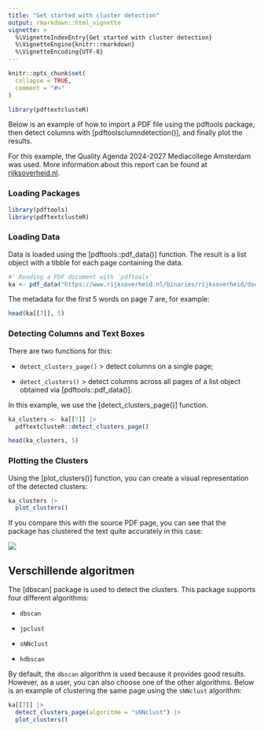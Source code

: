 ```yaml
---
title: "Get started with cluster detection"
output: rmarkdown::html_vignette
vignette: >
  %\VignetteIndexEntry{Get started with cluster detection}
  %\VignetteEngine{knitr::rmarkdown}
  %\VignetteEncoding{UTF-8}
---
```


```r
knitr::opts_chunk$set(
  collapse = TRUE,
  comment = "#>"
)
```

```r
library(pdftextclusteR)
```

Below is an example of how to import a PDF file using the pdftools package, then detect columns with [pdftoolsclumndetection()], and finally plot the results.

For this example, the Quality Agenda 2024-2027 Mediacollege Amsterdam was used. More information about this report can be found at [rijksoverheid.nl](https://www.rijksoverheid.nl/documenten/rapporten/2024/06/10/kwaliteitsagenda-2024-2027-mediacollege-amsterdam).

### Loading Packages

```r
library(pdftools)
library(pdftextclusteR)
```

### Loading Data

Data is loaded using the [pdftools::pdf_data()] function. The result is a list object with a tibble for each page containing the data.

```r
#' Reading a PDF document with `pdftools`
ka <- pdf_data("https://www.rijksoverheid.nl/binaries/rijksoverheid/documenten/rapporten/2024/06/10/kwaliteitsagenda-2024-2027-mediacollege-amsterdam/Kwaliteitsagenda+2024-2027+Mediacollege+Amsterdam.pdf")

```

The metadata for the first 5 words on page 7 are, for example:

```r
head(ka[[7]], 5)
```

### Detecting Columns and Text Boxes

There are two functions for this:

-   `detect_clusters_page()` \> detect columns on a single page;

-   `detect_clusters()` \> detect columns across all pages of a list object obtained via [pdftools::pdf_data()].

In this example, we use the [detect_clusters_page()] function.

```r
ka_clusters <- ka[[7]] |> 
  pdftextclusteR::detect_clusters_page()

head(ka_clusters, 5)
```

### Plotting the Clusters

Using the [plot_clusters()] function, you can create a visual representation of the detected clusters:

```r
ka_clusters |> 
  plot_clusters()
```

If you compare this with the source PDF page, you can see that the package has clustered the text quite accurately in this case:

![](images/example_pdf.png)

## Verschillende algoritmen

The [dbscan] package is used to detect the clusters. This package supports four different algorithms:

-   `dbscan`

-   `jpclust`

-   `sNNclust`

-   `hdbscan`

By default, the `dbscan` algorithm is used because it provides good results. However, as a user, you can also choose one of the other algorithms. Below is an example of clustering the same page using the `sNNclust` algorithm:

```r
ka[[7]] |> 
  detect_clusters_page(algoritme = "sNNclust") |> 
  plot_clusters()

```
